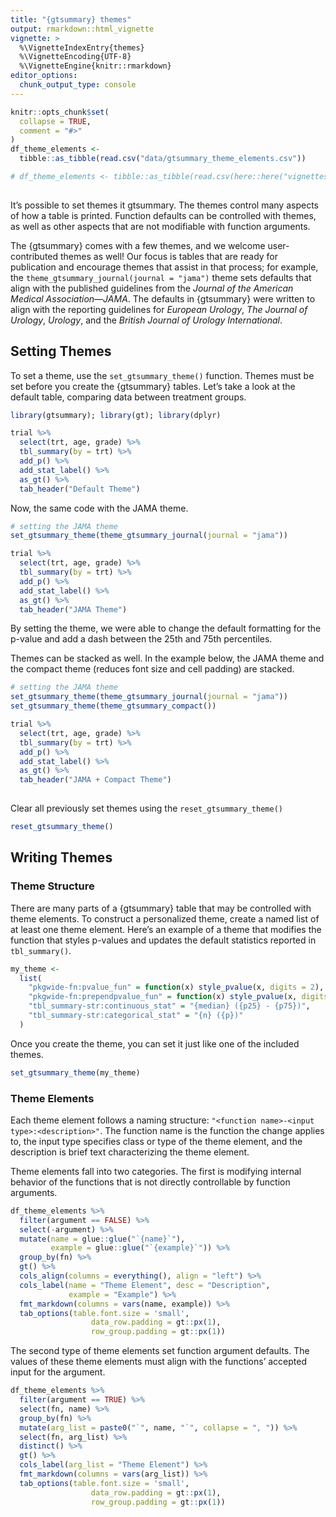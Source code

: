 ```yaml
---
title: "{gtsummary} themes"
output: rmarkdown::html_vignette
vignette: >
  %\VignetteIndexEntry{themes}
  %\VignetteEncoding{UTF-8}
  %\VignetteEngine{knitr::rmarkdown}
editor_options: 
  chunk_output_type: console
---
```


```r
knitr::opts_chunk$set(
  collapse = TRUE,
  comment = "#>"
)
df_theme_elements <-
  tibble::as_tibble(read.csv("data/gtsummary_theme_elements.csv"))

# df_theme_elements <- tibble::as_tibble(read.csv(here::here("vignettes/data/gtsummary_theme_elements.csv")))
  
```

It's possible to set themes it gtsummary.
The themes control many aspects of how a table is printed.
Function defaults can be controlled with themes, as well as other aspects that are not modifiable with function arguments.

The {gtsummary} comes with a few themes, and we welcome user-contributed themes as well!
Our focus is tables that are ready for publication and encourage themes that assist in that process; for example, the `theme_gtsummary_journal(journal = "jama")` theme sets defaults that align with the published guidelines from the *Journal of the American Medical Association*---*JAMA*.
The defaults in {gtsummary} were written to align with the reporting guidelines for *European Urology*, *The Journal of Urology*, *Urology*, and the *British Journal of Urology International*.

## Setting Themes

To set a theme, use the `set_gtsummary_theme()` function.
Themes must be set before you create the {gtsummary} tables.
Let's take a look at the default table, comparing data between treatment groups.

```r
library(gtsummary); library(gt); library(dplyr)

trial %>%
  select(trt, age, grade) %>%
  tbl_summary(by = trt) %>%
  add_p() %>%
  add_stat_label() %>%
  as_gt() %>%
  tab_header("Default Theme")
```

Now, the same code with the JAMA theme.

```r
# setting the JAMA theme
set_gtsummary_theme(theme_gtsummary_journal(journal = "jama"))
```

```r
trial %>%
  select(trt, age, grade) %>%
  tbl_summary(by = trt) %>%
  add_p() %>%
  add_stat_label() %>%
  as_gt() %>%
  tab_header("JAMA Theme")
```

By setting the theme, we were able to change the default formatting for the p-value and add a dash between the 25th and 75th percentiles.

Themes can be stacked as well.
In the example below, the JAMA theme and the compact theme (reduces font size and cell padding) are stacked.

```r
# setting the JAMA theme
set_gtsummary_theme(theme_gtsummary_journal(journal = "jama"))
set_gtsummary_theme(theme_gtsummary_compact())
```

```r
trial %>%
  select(trt, age, grade) %>%
  tbl_summary(by = trt) %>%
  add_p() %>%
  add_stat_label() %>%
  as_gt() %>%
  tab_header("JAMA + Compact Theme")
  
```

Clear all previously set themes using the `reset_gtsummary_theme()`

```r
reset_gtsummary_theme()
```

## Writing Themes

### Theme Structure

There are many parts of a {gtsummary} table that may be controlled with theme elements.
To construct a personalized theme, create a named list of at least one theme element.
Here's an example of a theme that modifies the function that styles p-values and updates the default statistics reported in `tbl_summary()`.

```r
my_theme <-   
  list(
    "pkgwide-fn:pvalue_fun" = function(x) style_pvalue(x, digits = 2),
    "pkgwide-fn:prependpvalue_fun" = function(x) style_pvalue(x, digits = 2, prepend_p = TRUE),
    "tbl_summary-str:continuous_stat" = "{median} ({p25} - {p75})",
    "tbl_summary-str:categorical_stat" = "{n} ({p})"
  )
```

Once you create the theme, you can set it just like one of the included themes.

```r
set_gtsummary_theme(my_theme)
```

### Theme Elements

Each theme element follows a naming structure: `"<function name>-<input type>:<description>"`.
The function name is the function the change applies to, the input type specifies class or type of the theme element, and the description is brief text characterizing the theme element.

Theme elements fall into two categories. 
The first is modifying internal behavior of the functions that is not directly controllable by function arguments.

```r
df_theme_elements %>%
  filter(argument == FALSE) %>%
  select(-argument) %>%
  mutate(name = glue::glue("`{name}`"),
         example = glue::glue("`{example}`")) %>%
  group_by(fn) %>%
  gt() %>%
  cols_align(columns = everything(), align = "left") %>%
  cols_label(name = "Theme Element", desc = "Description",
             example = "Example") %>%
  fmt_markdown(columns = vars(name, example)) %>%
  tab_options(table.font.size = 'small',
                  data_row.padding = gt::px(1),
                  row_group.padding = gt::px(1))

```

The second type of theme elements set function argument defaults.
The values of these theme elements must align with the functions' accepted input for the argument.

```r
df_theme_elements %>%
  filter(argument == TRUE) %>%
  select(fn, name) %>%
  group_by(fn) %>%
  mutate(arg_list = paste0("`", name, "`", collapse = ", ")) %>%
  select(fn, arg_list) %>%
  distinct() %>%
  gt() %>%
  cols_label(arg_list = "Theme Element") %>%
  fmt_markdown(columns = vars(arg_list)) %>%
  tab_options(table.font.size = 'small',
                  data_row.padding = gt::px(1),
                  row_group.padding = gt::px(1))
```
